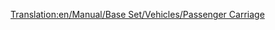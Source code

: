 [[Translation:en/Manual/Base Set/Vehicles/Passenger Carriage]]
{{it/Vagoni|NormalCost=€ 2.894
|Picture= [[File:en/Passengercarriage.png]] [[File:en/Passengercarriagex.png]] [[File:en/Passengercarriagetoyland.png]]
|Name=Carrozza passeggeri
|NormalWeight=25 / 27 t
|NormalCapacity=40 passeggeri
|MonoCost="
|MonoWeight=25 / 27 t
|MonoCapacity=45 passeggeri
|MagCost="
|MagWeight=25 / 27 t
|MagCapacity=47 passeggeri
|Descrizione=Esattamente il tipico mezzo adibito al trasporto passeggeri. È costituito da una struttura leggera con panche all'interno. Sulle panche le persone si siedono e si addormentano, leggono o conversano finché non raggiungono la loro destinazione.
}}